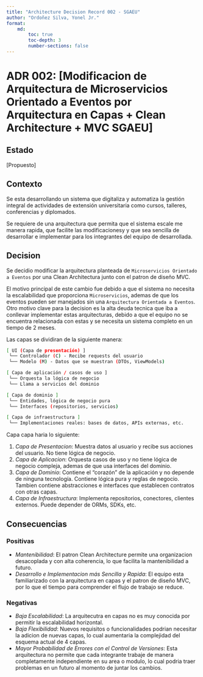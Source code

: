 ```yaml
---
title: "Architecture Decision Record 002 - SGAEU"
author: "Ordoñez Silva, Yonel Jr."
format: 
    md:
        toc: true
        toc-depth: 3
        number-sections: false
---
```


# ADR 002: [Modificacion de Arquitectura de Microservicios Orientado a Eventos por Arquitectura en Capas + Clean Architecture + MVC SGAEU]

## Estado
[Propuesto]

## Contexto

Se esta desarrollando un sistema que digitaliza y automatiza la gestión integral de actividades de extensión universitaria como cursos, talleres, conferencias y diplomados.

Se requiere de una arquitectura que permita que el sistema escale me manera rapida, que facilite las modificacionesy y que sea sencilla de desarrollar e implementar para los integrantes del equipo de desarrollada.

## Decision

Se decidio modificar la arquitectura planteada de `Microservicios Orientado a Eventos` por una Clean Architectura junto con el patron de diseño MVC.

El motivo principal de este cambio fue debido a que el sistema no necesita la escalabilidad que proporciona `Microservicios`, ademas de que los eventos pueden ser manejados sin una `Arquitectura Orientada a Eventos`.
Otro motivo clave para la decision es la alta deuda tecnica que iba a conllevar implementar estas arquitecturas, debido a que el equipo no se encuentra relacionada con estas y se necesita un sistema completo en un tiempo de 2 meses.

Las capas se dividiran de la siguiente manera:

```bash
[ UI (Capa de presentación) ]
 └── Controlador (C) - Recibe requests del usuario
 └── Modelo (M) - Datos que se muestran (DTOs, ViewModels)

[ Capa de aplicación / casos de uso ]
 └── Orquesta la lógica de negocio
 └── Llama a servicios del dominio

[ Capa de dominio ]
 └── Entidades, lógica de negocio pura
 └── Interfaces (repositorios, servicios)

[ Capa de infraestructura ]
 └── Implementaciones reales: bases de datos, APIs externas, etc.
```

Capa capa haria lo siguiente:

1. *Capa de Presentacion*: Muestra datos al usuario y recibe sus acciones del usuario. No tiene lógica de negocio.
2. *Capa de Aplicacion*: Orquesta casos de uso y no tiene lógica de negocio compleja, ademas de que usa interfaces del dominio.
3. *Capa de Dominio*: Contiene el “corazón” de la aplicación y no depende de ninguna tecnología. Contiene lógica pura y reglas de negocio. Tambien contiene abstracciones e interfaces que establecen contratos con otras capas.
4. *Capa de Infraestructura*: Implementa repositorios, conectores, clientes externos. Puede depender de ORMs, SDKs, etc.

## Consecuencias

### Positivas

- *Mantenibilidad*: El patron Clean Architecture permite una organizacion desacoplada y con alta coherencia, lo que facilita la mantenibilidad a futuro.
- *Desarrollo e Implementacion más Sencilla y Rapida*: El equipo esta familiarizado con la arquitectura en capas y el patron de diseño MVC, por lo que el tiempo para comprender el flujo de trabajo se reduce.

### Negativas

- *Baja Escalabilidad*: La arquitecutra en capas no es muy conocida por permitir la escalabilidad horizontal.
- *Baja Flexibilidad*: Nuevos requisitos o funcionalidades podrian necesitar la adicion de nuevas capas, lo cual aumentaria la complejidad del esquema actual de 4 capas.
- *Mayor Probabilidad de Errores con el Control de Versiones*: Esta arquitectura no permite que cada integrante trabaje de manera completamente independiente en su area o modulo, lo cual podria traer problemas en un futuro al momento de juntar los cambios.